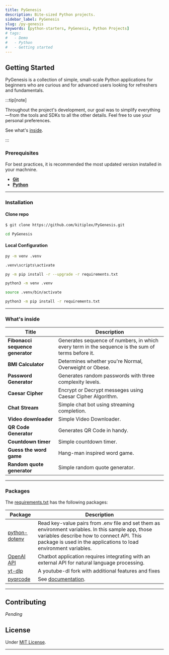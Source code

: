 ```yaml
---
title: PyGenesis
description: Bite-sized Python projects.
sidebar_label: PyGenesis
slug: /py-genesis
keywords: [python-starters, PyGenesis, Python Projects]
# tags:
#   - Demo
#   - Python
#   - Getting started
---
```




## Getting Started

PyGenesis is a collection of simple, small-scale Python applications for beginners who are curious and for advanced users looking for refreshers and fundamentals.


:::tip[note]

Throughout the project's development, our goal was to simplify everything—from the tools and SDKs to all the other details. Feel free to use your personal preferences.

See what's [inside](#whats-inside).

:::



### Prerequisites

For best practices, it is recommended the most updated version installed in your machnine.

* __[Git](https://git-scm.com/downloads)__
* __[Python](https://www.python.org/downloads/)__

***

### Installation

#### Clone repo

```bash
$ git clone https://github.com/kitiplex/PyGenesis.git
```
```sh
cd PyGenesis
```


#### Local Configuration



<Tabs groupId="Windows">
  <TabItem value="Windows" label="Windows">

```sh
py -m venv .venv
```

```sh
.venv\scripts\activate
```

```sh
py -m pip install -r --upgrade -r requirements.txt
```

  </TabItem>
  <TabItem value="Linux" label="Linux">
  
```bash
python3 -m venv .venv
```
```bash
source .venv/bin/activate
```

```bash
python3 -m pip install -r requirements.txt
```

  </TabItem>
</Tabs>





***





### What's inside


| Title | Description |
|-------|------------|
|**Fibonacci sequence generator**|Generates sequence of numbers, in which every term in the sequence is the sum of terms before it.|
|**BMI Calculator**| Determines whether you're Normal, Overweight or Obese. |
| **Password Generator** | Generates random passwords with three complexity levels. |
| **Caesar Cipher** | Encrypt or Decrypt messeges using Caesar Cipher Algorithm. |
| **Chat Stream** | Simple chat bot using streaming completion. |
| **Video downloader** | Simple Video Downloader. |
| **QR Code Generator** | Generates QR Code in handy. |
| **Countdown timer** | Simple countdown timer. |
| **Guess the word game** | Hang-man inspired word game. |
| **Random quote generator** | Simple random quote generator. |


***



### Packages

The [requirements.txt](#) has the following packages:

| Package | Description |
| ------- | ----------- |
|[python-dotenv](https://pypi.org/project/python-dotenv/) |Read key-value pairs from .env file and set them as environment variables. In this sample app, those variables describe how to connect API. This package is used in the applications to load environment variables.|
| [OpenAI API](https://pypi.org/project/openai/) | Chatbot application requires integrating with an external API for natural language processing.
|[yt-dlp](https://pypi.org/project/yt-dlp/)|A youtube-dl fork with additional features and fixes|
|[pyqrcode](https://pypi.org/project/PyQRCode/)| See [documentation](https://pythonhosted.org/PyQRCode/index.html).|

***

## Contributing

_Pending_

## License

Under [MIT License](https://github.com/kitiplex/PyGenesis).

***